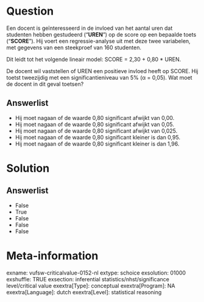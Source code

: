 Question
========
Een docent is geïnteresseerd in de invloed van het aantal uren dat
studenten hebben gestudeerd ("**UREN**") op de score op een bepaalde
toets ("**SCORE**"). Hij voert een regressie-analyse uit met deze twee
variabelen, met gegevens van een steekproef van 160 studenten.  
  
Dit leidt tot het volgende lineair model: SCORE = 2,30 + 0,80 \* UREN.  
  
De docent wil vaststellen of UREN een positieve invloed heeft op SCORE.
Hij toetst tweezijdig met een significantieniveau van 5% (α = 0,05). Wat
moet de docent in dit geval toetsen?

Answerlist
----------
* Hij moet nagaan of de waarde 0,80 significant afwijkt van 0,00.
* Hij moet nagaan of de waarde 0,80 significant afwijkt van 0,05.
* Hij moet nagaan of de waarde 0,80 significant afwijkt van 0,025.
* Hij moet nagaan of de waarde 0,80 significant kleiner is dan 0,95.
* Hij moet nagaan of de waarde 0,80 significant kleiner is dan 1,96.

Solution
========










Answerlist
----------
* False
* True
* False
* False
* False

Meta-information
================
exname: vufsw-criticalvalue-0152-nl
extype: schoice
exsolution: 01000
exshuffle: TRUE
exsection: inferential statistics/nhst/significance level/critical value
exextra[Type]: conceptual
exextra[Program]: NA
exextra[Language]: dutch
exextra[Level]: statistical reasoning

